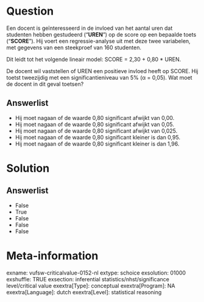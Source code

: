 Question
========
Een docent is geïnteresseerd in de invloed van het aantal uren dat
studenten hebben gestudeerd ("**UREN**") op de score op een bepaalde
toets ("**SCORE**"). Hij voert een regressie-analyse uit met deze twee
variabelen, met gegevens van een steekproef van 160 studenten.  
  
Dit leidt tot het volgende lineair model: SCORE = 2,30 + 0,80 \* UREN.  
  
De docent wil vaststellen of UREN een positieve invloed heeft op SCORE.
Hij toetst tweezijdig met een significantieniveau van 5% (α = 0,05). Wat
moet de docent in dit geval toetsen?

Answerlist
----------
* Hij moet nagaan of de waarde 0,80 significant afwijkt van 0,00.
* Hij moet nagaan of de waarde 0,80 significant afwijkt van 0,05.
* Hij moet nagaan of de waarde 0,80 significant afwijkt van 0,025.
* Hij moet nagaan of de waarde 0,80 significant kleiner is dan 0,95.
* Hij moet nagaan of de waarde 0,80 significant kleiner is dan 1,96.

Solution
========










Answerlist
----------
* False
* True
* False
* False
* False

Meta-information
================
exname: vufsw-criticalvalue-0152-nl
extype: schoice
exsolution: 01000
exshuffle: TRUE
exsection: inferential statistics/nhst/significance level/critical value
exextra[Type]: conceptual
exextra[Program]: NA
exextra[Language]: dutch
exextra[Level]: statistical reasoning

